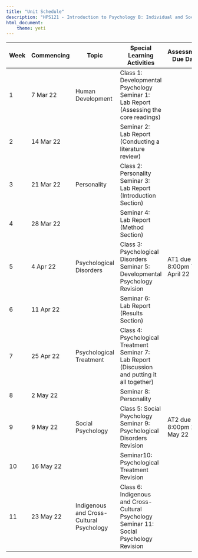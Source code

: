 ```yaml
---
title: "Unit Schedule"
description: "HPS121 - Introduction to Psychology B: Individual and Social Development"
html_document:
    theme: yeti
---
```


| Week | Commencing | Topic | Special Learning Activities | Assessment Due Date |
|------|------------|-------|-----------------------------|---------------------|
| 1 | 7 Mar 22 | Human Development | Class 1: Developmental Psychology<br />Seminar 1: Lab Report (Assessing the core readings) | 
| 2 | 14 Mar 22 |  | Seminar 2: Lab Report (Conducting a literature review) | 
| 3 | 21 Mar 22 | Personality | Class 2: Personality<br />Seminar 3: Lab Report (Introduction Section) | 
| 4 | 28 Mar 22 |  | Seminar 4: Lab Report (Method Section) | 
| 5 | 4 Apr 22 | Psychological Disorders | Class 3: Psychological Disorders<br />Seminar 5: Developmental Psychology Revision | AT1 due by 8:00pm 7 April 22
| 6 | 11 Apr 22 |  | Seminar 6: Lab Report (Results Section) | 
| 7 | 25 Apr 22 | Psychological Treatment | Class 4: Psychological Treatment<br />Seminar 7: Lab Report (Discussion and putting it all together) | 
| 8 | 2 May 22 |  | Seminar 8: Personality | 
| 9 | 9 May 22 | Social Psychology | Class 5: Social Psychology<br />Seminar 9: Psychological Disorders Revision | AT2 due by 8:00pm 12 May 22 |
| 10 | 16 May 22 |  | Seminar10: Psychological Treatment Revision | 
| 11 | 23 May 22 | Indigenous and Cross-Cultural Psychology | Class 6: Indigenous and Cross-Cultural Psychology<br />Seminar 11: Social Psychology Revision |